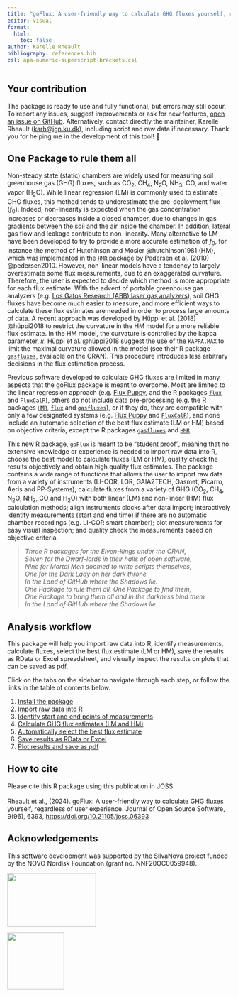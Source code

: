 ```yaml
---
title: "goFlux: A user-friendly way to calculate GHG fluxes yourself, regardless of user experience"
editor: visual
format:
  html:
    toc: false
author: Karelle Rheault
bibliography: references.bib
csl: apa-numeric-superscript-brackets.csl
---
```


::: {.callout-warning icon="false"}
## Your contribution

The package is ready to use and fully functional, but errors may still occur. To report any issues, suggest improvements or ask for new features, [open an issue on GitHub](https://github.com/Qepanna/goFlux/issues). Alternatively, contact directly the maintainer, Karelle Rheault ([karh\@ign.ku.dk](mailto:karh@ign.ku.dk){.email}), including script and raw data if necessary. Thank you for helping me in the development of this tool! 🙏
:::

## One Package to rule them all

Non-steady state (static) chambers are widely used for measuring soil greenhouse gas (GHG) fluxes, such as CO~2~, CH~4~, N~2~O, NH~3~, CO, and water vapor (H~2~O). While linear regression (LM) is commonly used to estimate GHG fluxes, this method tends to underestimate the pre-deployment flux (*f*~0~). Indeed, non-linearity is expected when the gas concentration increases or decreases inside a closed chamber, due to changes in gas gradients between the soil and the air inside the chamber. In addition, lateral gas flow and leakage contribute to non-linearity. Many alternative to LM have been developed to try to provide a more accurate estimation of *f*~0~, for instance the method of Hutchinson and Mosier @hutchinson1981 (HM), which was implemented in the [`HMR`](https://cran.r-project.org/package=HMR) package by Pedersen et al. (2010) @pedersen2010. However, non-linear models have a tendency to largely overestimate some flux measurements, due to an exaggerated curvature. Therefore, the user is expected to decide which method is more appropriate for each flux estimate. With the advent of portable greenhouse gas analyzers (e.g. [Los Gatos Research (ABB) laser gas analyzers](https://new.abb.com/products/measurement-products/analytical/laser-gas-analyzers/laser-analyzers/lgr-icos-portable-analyzers)), soil GHG fluxes have become much easier to measure, and more efficient ways to calculate these flux estimates are needed in order to process large amounts of data. A recent approach was developed by Hüppi et al. (2018) @hüppi2018 to restrict the curvature in the HM model for a more reliable flux estimate. In the HM model, the curvature is controlled by the kappa parameter, $\kappa$. Hüppi et al. @hüppi2018 suggest the use of the `KAPPA.MAX` to limit the maximal curvature allowed in the model (see their R package [`gasfluxes`](https://cran.r-project.org/package=gasfluxes), available on the CRAN). This procedure introduces less arbitrary decisions in the flux estimation process.

Previous software developed to calculate GHG fluxes are limited in many aspects that the goFlux package is meant to overcome. Most are limited to the linear regression approach (e.g. [Flux Puppy](https://www.sciencedirect.com/science/article/pii/S0168192319301522), and the R packages [`flux`](https://cran.r-project.org/package=flux) and [`FluxCalR`](https://github.com/junbinzhao/FluxCalR)), others do not include data pre-processing (e.g. the R packages [`HMR`](https://cran.r-project.org/package=HMR), [`flux`](https://cran.r-project.org/package=flux) and [`gasfluxes`](https://cran.r-project.org/package=gasfluxes)), or if they do, they are compatible with only a few designated systems (e.g. [Flux Puppy](https://www.sciencedirect.com/science/article/pii/S0168192319301522) and [`FluxCalR`](https://github.com/junbinzhao/FluxCalR)), and none include an automatic selection of the best flux estimate (LM or HM) based on objective criteria, except the R packages [`gasfluxes`](https://cran.r-project.org/package=gasfluxes) and [`HMR`](https://cran.r-project.org/package=HMR).

This new R package, `goFlux` is meant to be "student proof", meaning that no extensive knowledge or experience is needed to import raw data into R, choose the best model to calculate fluxes (LM or HM), quality check the results objectively and obtain high quality flux estimates. The package contains a wide range of functions that allows the user to import raw data from a variety of instruments (LI-COR, LGR, GAIA2TECH, Gasmet, Picarro, Aeris and PP-Systems); calculate fluxes from a variety of GHG (CO~2~, CH~4~, N~2~O, NH~3~, CO and H~2~O) with both linear (LM) and non-linear (HM) flux calculation methods; align instruments clocks after data import; interactively identify measurements (start and end time) if there are no automatic chamber recordings (e.g. LI-COR smart chamber); plot measurements for easy visual inspection; and quality check the measurements based on objective criteria.

> *Three R packages for the Elven-kings under the CRAN,\
> Seven for the Dwarf-lords in their halls of open software,\
> Nine for Mortal Men doomed to write scripts themselves,\
> One for the Dark Lady on her dark throne\
> In the Land of GitHub where the Shadows lie.\
> One Package to rule them all, One Package to find them,\
> One Package to bring them all and in the darkness bind them\
> In the Land of GitHub where the Shadows lie.*

## Analysis workflow

This package will help you import raw data into R, identify measurements, calculate fluxes, select the best flux estimate (LM or HM), save the results as RData or Excel spreadsheet, and visually inspect the results on plots that can be saved as pdf.

Click on the tabs on the sidebar to navigate through each step, or follow the links in the table of contents below.

1.  [Install the package](install.qmd)
2.  [Import raw data into R](import.qmd)
3.  [Identify start and end points of measurements](manualID.qmd)
4.  [Calculate GHG flux estimates (LM and HM)](goFlux.qmd)
5.  [Automatically select the best flux estimate](bestflux.qmd)
6.  [Save results as RData or Excel](bestflux.qmd#sec-save)
7.  [Plot results and save as pdf](flux2pdf.qmd)

## How to cite

Please cite this R package using this publication in JOSS: \
\
Rheault et al., (2024). goFlux: A user-friendly way to calculate GHG fluxes yourself, regardless of user experience. Journal of Open Source Software, 9(96), 6393, <https://doi.org/10.21105/joss.06393>

## Acknowledgements

This software development was supported by the SilvaNova project funded by the NOVO Nordisk Foundation (grant no. NNF20OC0059948).

::: {layout="[[45,-10,45]]"}
[![](images/Silva%20Nova%20logo.jpg){width="200" fig-align="right" height="120"}](https://ign.ku.dk/english/silvanova/)

[![](images/Novo%20Nordisk%20fonden%20logo.png){fig-align="left" width="128"}](https://novonordiskfonden.dk/en/)
:::
